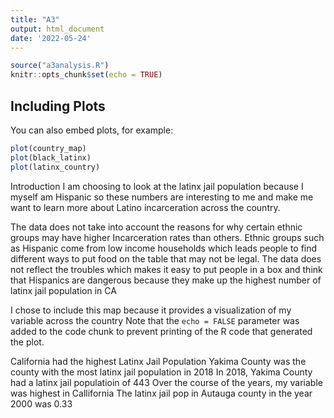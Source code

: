 ```yaml
---
title: "A3"
output: html_document
date: '2022-05-24'
---
```


```r
source("a3analysis.R")
knitr::opts_chunk$set(echo = TRUE)
```



## Including Plots

You can also embed plots, for example:

```r
plot(country_map)
plot(black_latinx)
plot(latinx_country)

```

Introduction I am choosing to look at the latinx jail population because I myself am Hispanic so these numbers are interesting to me and make me want to learn more about Latino incarceration across the country. 

The data does not take into account the reasons for why certain ethnic groups may have higher Incarceration rates than others. Ethnic groups such as Hispanic come from low income households which leads people to find different ways to put food on the table that may not be legal. The data does not reflect the troubles which makes it easy to put people in a box and think that Hispanics are dangerous because they make up the highest number of latinx jail population in CA 

I chose to include this map because it provides a visualization of my variable across the country
Note that the `echo = FALSE` parameter was added to the code chunk to prevent printing of the R code that generated the plot.

California had the highest Latinx Jail Population
Yakima County was the county with the most latinx jail population in 2018
In 2018, Yakima County had a latinx jail populatioin of 443
Over the course of the years, my variable was highest in Callifornia
The latinx jail pop in Autauga county in the year 2000 was 0.33

